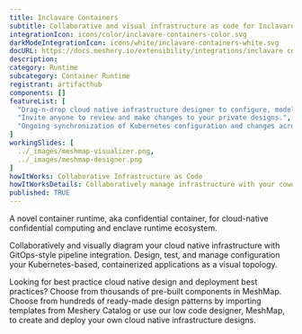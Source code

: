 ```yaml
---
title: Inclavare Containers
subtitle: Collaborative and visual infrastructure as code for Inclavare Containers
integrationIcon: icons/color/inclavare-containers-color.svg
darkModeIntegrationIcon: icons/white/inclavare-containers-white.svg
docURL: https://docs.meshery.io/extensibility/integrations/inclavare containers
description: 
category: Runtime
subcategory: Container Runtime
registrant: artifacthub
components: []
featureList: [
  "Drag-n-drop cloud native infrastructure designer to configure, model, and deploy your workloads.",
  "Invite anyone to review and make changes to your private designs.",
  "Ongoing synchronization of Kubernetes configuration and changes across any number of clusters."
]
workingSlides: [
  ../_images/meshmap-visualizer.png,
  ../_images/meshmap-designer.png
]
howItWorks: Collaborative Infrastructure as Code
howItWorksDetails: Collaboratively manage infrastructure with your coworkers synchronously sharing the same designs.
published: TRUE
---
```

<p>
A novel container runtime, aka confidential container, for cloud-native confidential computing and enclave runtime ecosystem.
</p>
<p>
    Collaboratively and visually diagram your cloud native infrastructure with GitOps-style pipeline integration. Design, test, and manage configuration your Kubernetes-based, containerized applications as a visual topology.
</p>
<p>
    Looking for best practice cloud native design and deployment best practices? Choose from thousands of pre-built components in MeshMap. Choose from hundreds of ready-made design patterns by importing templates from Meshery Catalog or use our low code designer, MeshMap, to create and deploy your own cloud native infrastructure designs.
</p>
